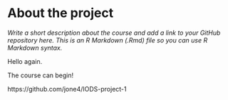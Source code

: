 
# About the project

*Write a short description about the course and add a link to your GitHub repository here. This is an R Markdown (.Rmd) file so you can use R Markdown syntax.*

Hello again.

The course can begin!

https://github.com/jone4/IODS-project-1
```r


```

